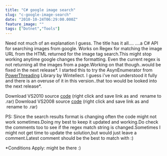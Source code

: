 ```yaml
---
title: "C# google image search"
slug: "c-google-image-search"
date: "2010-10-24T06:29:00.000Z"
feature_image: ""
tags: ["Dotnet","Tools"]
---
```


Need not much of an explanation I guess. The title has it all.... ....a C# API for searching images from google. Works on Regex for matching the image URL from the HTML returned for the image tag search.This might stop working anytime google changes the formatting. Even the current regex is not returning all the images from a page.Working on that though..would be fixed in the next release\*. I started this to try the AsynEnumerator from [PowerThreading](http://www.wintellect.com/Resources/Downloads) Library by Wintellect. I guess i've not understood it fully and there is an overuse of it in this version..that too would be looked into the next release\*.

Download VS2010 source [code](http://rahulpnath.files.wordpress.com/2011/07/imagesearch_2010.jpg) (right click and save link as and  rename to .rar) Download VS2008 source [code](http://rahulpnath.files.wordpress.com/2011/02/imagesearch_2008.jpg) (right click and save link as and  rename to .rar)

PS: Since the search results format is changing often the code might not work sometimes.Doing my best to keep it updated and working.Do check the comments too to see if the regex match string is changed.Sometimes I might not get time to update the solution,but would just leave a comment.Latest comment should be the best to match with :)

\*Conditions Apply: might be there :)